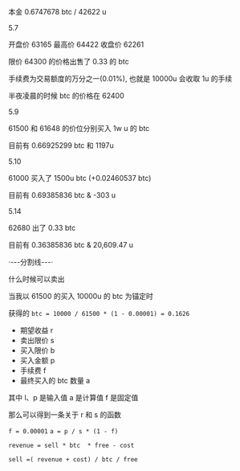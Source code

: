 
本金 0.6747678 btc / 42622 u

5.7

开盘价 63165 最高价 64422 收盘价 62261

限价 64300 的价格出售了 0.33 的 btc

手续费为交易额度的万分之一(0.01%), 也就是 10000u 会收取 1u 的手续

半夜凌晨的时候 btc 的价格在 62400

5.9

61500 和 61648 的价位分别买入 1w u 的 btc

目前有 0.66925299 btc 和 1197u

5.10

61000 买入了 1500u btc (+0.02460537 btc)

目前有 0.69385836 btc & -303 u

5.14

62680 出了 0.33 btc

目前有 0.36385836 btc & 20,609.47 u

·---分割线---·

什么时候可以卖出

当我以 61500 的买入 10000u 的 btc 为锚定时

获得的 `btc = 10000 / 61500 * (1 - 0.00001) = 0.1626`

- 期望收益 r
- 卖出限价 s
- 买入限价 b
- 买入金额 p
- 手续费 f
- 最终买入的 btc 数量 a

其中 l、p 是输入值 a 是计算值 f 是固定值

那么可以得到一条关于 r 和 s 的函数

`f = 0.00001`
`a = p / s * (1 - f)`

`revenue = sell * btc  * free - cost`

`sell =( revenue + cost) / btc / free`

<Cal />
